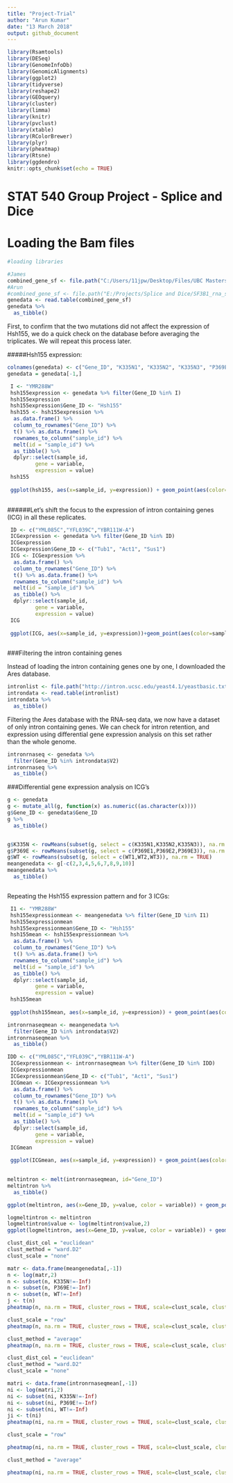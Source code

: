 ```yaml
---
title: "Project-Trial"
author: "Arun Kumar"
date: "13 March 2018"
output: github_document
---
```


```r
library(Rsamtools)
library(DESeq)
library(GenomeInfoDb)
library(GenomicAlignments)
library(ggplot2)
library(tidyverse)
library(reshape2)
library(GEOquery)
library(cluster)
library(limma)
library(knitr)
library(pvclust)
library(xtable)
library(RColorBrewer)
library(plyr)
library(pheatmap)
library(Rtsne)
library(ggdendro)
knitr::opts_chunk$set(echo = TRUE)
```


# STAT 540 Group Project - Splice and Dice

# Loading the Bam files

```r
#loading libraries

#James
combined_gene_sf <- file.path("C:/Users/11jpw/Desktop/Files/UBC Masters 2017/2018 Semester 2/STATS540/SF3B1_rna_seq/2017-01-30_yeast/combined.gene.sf.tpm")
#Arun
#combined_gene_sf <- file.path("E:/Projects/Splice and Dice/SF3B1_rna_seq/2017-01-30_yeast/combined.gene.sf.tpm")
genedata <- read.table(combined_gene_sf)
genedata %>%
  as_tibble()
```
 
First, to confirm that the two mutations did not affect the expression of Hsh155, we do a quick check on the database before averaging the triplicates. We will repeat this process later.

#####Hsh155 expression:

```r
colnames(genedata) <- c("Gene_ID", "K335N1", "K335N2", "K335N3", "P369E1", "P369E2", "P369E3", "WT1", "WT2", "WT3")
genedata = genedata[-1,]

 I <- "YMR288W"
 hsh155expression <- genedata %>% filter(Gene_ID %in% I)
 hsh155expression
 hsh155expression$Gene_ID <- "Hsh155"
 hsh155 <- hsh155expression %>%
  as.data.frame() %>% 
  column_to_rownames("Gene_ID") %>%
  t() %>% as.data.frame() %>% 
  rownames_to_column("sample_id") %>% 
  melt(id = "sample_id") %>% 
  as_tibble() %>% 
  dplyr::select(sample_id,
         gene = variable, 
         expression = value)
 hsh155
 
 ggplot(hsh155, aes(x=sample_id, y=expression)) + geom_point(aes(color=sample_id)) + theme(axis.text.x = element_text(angle=90, hjust=1))
 
```


######Let's shift the focus to the expression of intron containing genes (ICG) in all these replicates.

```r

 ID <- c("YML085C","YFL039C","YBR111W-A")
 ICGexpression <- genedata %>% filter(Gene_ID %in% ID)
 ICGexpression
 ICGexpression$Gene_ID <- c("Tub1", "Act1", "Sus1")
 ICG <- ICGexpression %>%
  as.data.frame() %>% 
  column_to_rownames("Gene_ID") %>%
  t() %>% as.data.frame() %>% 
  rownames_to_column("sample_id") %>% 
  melt(id = "sample_id") %>% 
  as_tibble() %>% 
  dplyr::select(sample_id,
         gene = variable, 
         expression = value)
 ICG
 
 ggplot(ICG, aes(x=sample_id, y=expression))+geom_point(aes(color=sample_id)) + theme(axis.text.x = element_text(angle=90, hjust=1)) + facet_wrap(~gene)
 
```

###Filtering the intron containing genes

Instead of loading the intron containing genes one by one, I downloaded the Ares database. 

```r
intronlist <- file.path("http://intron.ucsc.edu/yeast4.1/yeastbasic.txt")
introndata <- read.table(intronlist)
introndata %>%
  as_tibble()
```

Filtering the Ares database with the RNA-seq data, we now have a dataset of only intron containing genes. We can check for intron retention, and expression using differential gene expression analysis on this set rather than the whole genome. 

```r
intronrnaseq <- genedata %>%
  filter(Gene_ID %in% introndata$V2)
intronrnaseq %>%
  as_tibble()
```

###Differential gene expression analysis on ICG's

```r
g <- genedata
g <- mutate_all(g, function(x) as.numeric((as.character(x))))
g$Gene_ID <- genedata$Gene_ID
g %>%
  as_tibble()


g$K335N <- rowMeans(subset(g, select = c(K335N1,K335N2,K335N3)), na.rm = TRUE)
g$P369E <- rowMeans(subset(g, select = c(P369E1,P369E2,P369E3)), na.rm = TRUE)
g$WT <- rowMeans(subset(g, select = c(WT1,WT2,WT3)), na.rm = TRUE)
meangenedata <- g[-c(2,3,4,5,6,7,8,9,10)]
meangenedata %>%
  as_tibble()

```

```r



```

Repeating the Hsh155 expression pattern and for 3 ICGs:
```r
 I1 <- "YMR288W"
 hsh155expressionmean <- meangenedata %>% filter(Gene_ID %in% I1)
 hsh155expressionmean
 hsh155expressionmean$Gene_ID <- "Hsh155"
 hsh155mean <- hsh155expressionmean %>%
  as.data.frame() %>% 
  column_to_rownames("Gene_ID") %>%
  t() %>% as.data.frame() %>% 
  rownames_to_column("sample_id") %>% 
  melt(id = "sample_id") %>% 
  as_tibble() %>% 
  dplyr::select(sample_id,
         gene = variable, 
         expression = value)
 hsh155mean
 
 ggplot(hsh155mean, aes(x=sample_id, y=expression)) + geom_point(aes(color=sample_id)) + theme(axis.text.x = element_text(angle=90, hjust=1)) 
```

```r

intronrnaseqmean <- meangenedata %>%
  filter(Gene_ID %in% introndata$V2)
intronrnaseqmean %>%
  as_tibble()
```
```r
IDD <- c("YML085C","YFL039C","YBR111W-A")
 ICGexpressionmean <- intronrnaseqmean %>% filter(Gene_ID %in% IDD)
 ICGexpressionmean
 ICGexpressionmean$Gene_ID <- c("Tub1", "Act1", "Sus1")
 ICGmean <- ICGexpressionmean %>%
  as.data.frame() %>% 
  column_to_rownames("Gene_ID") %>%
  t() %>% as.data.frame() %>% 
  rownames_to_column("sample_id") %>% 
  melt(id = "sample_id") %>% 
  as_tibble() %>% 
  dplyr::select(sample_id,
         gene = variable, 
         expression = value)
 ICGmean
 
 ggplot(ICGmean, aes(x=sample_id, y=expression)) + geom_point(aes(color=sample_id)) + theme(axis.text.x = element_text(angle=90, hjust=1)) + facet_wrap(~gene)
 
```



```r
meltintron <- melt(intronrnaseqmean, id="Gene_ID")
meltintron %>%
  as_tibble()

ggplot(meltintron, aes(x=Gene_ID, y=value, color = variable)) + geom_point() + theme(axis.text.x = element_text(angle = 90, hjust = 1))
```

```r
logmeltintron <- meltintron
logmeltintron$value <- log(meltintron$value,2)
ggplot(logmeltintron, aes(x=Gene_ID, y=value, color = variable)) + geom_point()
```

```r
clust_dist_col = "euclidean"
clust_method = "ward.D2"
clust_scale = "none"  

matr <- data.frame(meangenedata[,-1])
n <- log(matr,2)
n <- subset(n, K335N!=-Inf)
n <- subset(n, P369E!=-Inf)
n <- subset(n, WT!=-Inf)
j <- t(n)
pheatmap(n, na.rm = TRUE, cluster_rows = TRUE, scale=clust_scale, clustering_method = clust_method, clustering_distance_cols = clust_dist_col, show_colnames = T, show_rownames = FALSE, main ="clustering heatmap")

clust_scale = "row"
pheatmap(n, na.rm = TRUE, cluster_rows = TRUE, scale=clust_scale, clustering_method = clust_method, clustering_distance_cols = clust_dist_col, show_colnames = T, show_rownames = FALSE, main ="clustering heatmap")

clust_method = "average"
pheatmap(n, na.rm = TRUE, cluster_rows = TRUE, scale=clust_scale, clustering_method = clust_method, clustering_distance_cols = clust_dist_col, show_colnames = T, show_rownames = FALSE, main ="clustering heatmap")
```

```r
clust_dist_col = "euclidean"
clust_method = "ward.D2"
clust_scale = "none"  

matri <- data.frame(intronrnaseqmean[,-1])
ni <- log(matri,2)
ni <- subset(ni, K335N!=-Inf)
ni <- subset(ni, P369E!=-Inf)
ni <- subset(ni, WT!=-Inf)
ji <- t(ni)
pheatmap(ni, na.rm = TRUE, cluster_rows = TRUE, scale=clust_scale, clustering_method = clust_method, clustering_distance_cols = clust_dist_col, show_colnames = T, show_rownames = FALSE, main ="clustering heatmap")

clust_scale = "row"

pheatmap(ni, na.rm = TRUE, cluster_rows = TRUE, scale=clust_scale, clustering_method = clust_method, clustering_distance_cols = clust_dist_col, show_colnames = T, show_rownames = FALSE, main ="clustering heatmap")

clust_method = "average"

pheatmap(ni, na.rm = TRUE, cluster_rows = TRUE, scale=clust_scale, clustering_method = clust_method, clustering_distance_cols = clust_dist_col, show_colnames = T, show_rownames = FALSE, main ="clustering heatmap")

```